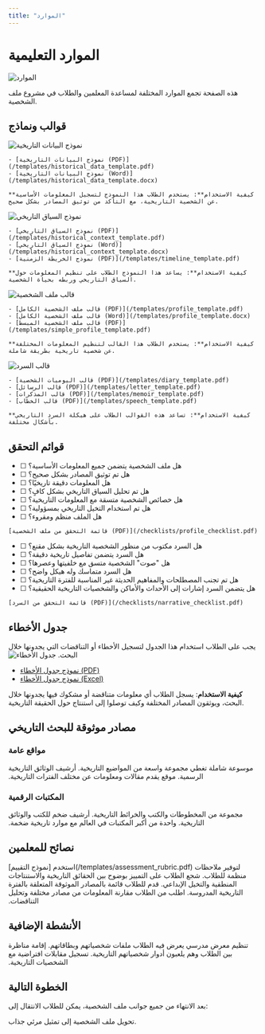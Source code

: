 ```yaml
---
title: "الموارد"
---
```


<Icon icon="traffic-cone" iconType="duotone" color="#851F6A" size={72} />

# الموارد التعليمية

![الموارد](/images/resources.png)

هذه الصفحة تجمع الموارد المختلفة لمساعدة المعلمين والطلاب في مشروع ملف الشخصية.

## قوالب ونماذج

<AccordionGroup>
  <Accordion title="نماذج البيانات التاريخية">
    <Frame>
      <img src="/templates/historical_data_template.png" alt="نموذج البيانات التاريخية" />
    </Frame>
    
    - [نموذج البيانات التاريخية (PDF)](/templates/historical_data_template.pdf)
    - [نموذج البيانات التاريخية (Word)](/templates/historical_data_template.docx)
    
    **كيفية الاستخدام**: يستخدم الطلاب هذا النموذج لتسجيل المعلومات الأساسية عن الشخصية التاريخية، مع التأكد من توثيق المصادر بشكل صحيح.
  </Accordion>
  
  <Accordion title="نماذج السياق التاريخي">
    <Frame>
      <img src="/templates/historical_context_template.png" alt="نموذج السياق التاريخي" />
    </Frame>
    
    - [نموذج السياق التاريخي (PDF)](/templates/historical_context_template.pdf)
    - [نموذج السياق التاريخي (Word)](/templates/historical_context_template.docx)
    - [نموذج الخريطة الزمنية (PDF)](/templates/timeline_template.pdf)
    
    **كيفية الاستخدام**: يساعد هذا النموذج الطلاب على تنظيم المعلومات حول السياق التاريخي وربطه بحياة الشخصية.
  </Accordion>
  
  <Accordion title="قوالب ملف الشخصية">
    <Frame>
      <img src="/templates/profile_template.png" alt="قالب ملف الشخصية" />
    </Frame>
    
    - [قالب ملف الشخصية الكامل (PDF)](/templates/profile_template.pdf)
    - [قالب ملف الشخصية الكامل (Word)](/templates/profile_template.docx)
    - [قالب ملف الشخصية المبسط (PDF)](/templates/simple_profile_template.pdf)
    
    **كيفية الاستخدام**: يستخدم الطلاب هذا القالب لتنظيم المعلومات المختلفة عن شخصية تاريخية بطريقة شاملة.
  </Accordion>
  
  <Accordion title="قوالب السرد">
    <Frame>
      <img src="/templates/narrative_template.png" alt="قالب السرد" />
    </Frame>
    
    - [قالب اليوميات الشخصية (PDF)](/templates/diary_template.pdf)
    - [قالب الرسائل (PDF)](/templates/letter_template.pdf)
    - [قالب المذكرات (PDF)](/templates/memoir_template.pdf)
    - [قالب الخطاب (PDF)](/templates/speech_template.pdf)
    
    **كيفية الاستخدام**: تساعد هذه القوالب الطلاب على هيكلة السرد التاريخي بأشكال مختلفة.
  </Accordion>
</AccordionGroup>

## قوائم التحقق

<AccordionGroup>
  <Accordion title="قائمة التحقق من ملف الشخصية">
    <ul>
      <li>☐ هل ملف الشخصية يتضمن جميع المعلومات الأساسية؟</li>
      <li>☐ هل تم توثيق المصادر بشكل صحيح؟</li>
      <li>☐ هل المعلومات دقيقة تاريخيًا؟</li>
      <li>☐ هل تم تحليل السياق التاريخي بشكل كافٍ؟</li>
      <li>☐ هل خصائص الشخصية متسقة مع المعلومات التاريخية؟</li>
      <li>☐ هل تم استخدام التخيل التاريخي بمسؤولية؟</li>
      <li>☐ هل الملف منظم ومقروء؟</li>
    </ul>

    [قائمة التحقق من ملف الشخصية (PDF)](/checklists/profile_checklist.pdf)
  </Accordion>
  
  <Accordion title="قائمة التحقق من السرد">
    <ul>
      <li>☐ هل السرد مكتوب من منظور الشخصية التاريخية بشكل مقنع؟</li>
      <li>☐ هل السرد يتضمن تفاصيل تاريخية دقيقة؟</li>
      <li>☐ هل "صوت" الشخصية متسق مع خلفيتها وعصرها؟</li>
      <li>☐ هل السرد متماسك وله هيكل واضح؟</li>
      <li>☐ هل تم تجنب المصطلحات والمفاهيم الحديثة غير المناسبة للفترة التاريخية؟</li>
      <li>☐ هل يتضمن السرد إشارات إلى الأحداث والأماكن والشخصيات التاريخية الحقيقية؟</li>
    </ul>

    [قائمة التحقق من السرد (PDF)](/checklists/narrative_checklist.pdf)
  </Accordion>
</AccordionGroup>

## جدول الأخطاء

<Note>
  يجب على الطلاب استخدام هذا الجدول لتسجيل الأخطاء أو التناقضات التي يجدونها خلال البحث.
</Note>

<Frame>
  <img src="/templates/error_log.png" alt="جدول الأخطاء" />
</Frame>

- [نموذج جدول الأخطاء (PDF)](/templates/error_log.pdf)
- [نموذج جدول الأخطاء (Excel)](/templates/error_log.xlsx)

**كيفية الاستخدام**: يسجل الطلاب أي معلومات متناقضة أو مشكوك فيها يجدونها خلال البحث، ويوثقون المصادر المختلفة وكيف توصلوا إلى استنتاج حول الحقيقة التاريخية.

## مصادر موثوقة للبحث التاريخي

### مواقع عامة

<CardGroup>
  <Card title="الموسوعة العالمية" icon="globe" href="https://www.encyclopedia.com/">
    موسوعة شاملة تغطي مجموعة واسعة من المواضيع التاريخية.
  </Card>
  <Card title="أرشيف الوثائق التاريخية" icon="folder-open" href="https://www.archives.gov/">
    أرشيف الوثائق التاريخية الرسمية.
  </Card>
  <Card title="بوابة التاريخ" icon="book-open" href="https://www.history.com/">
    موقع يقدم مقالات ومعلومات عن مختلف الفترات التاريخية.
  </Card>
</CardGroup>

### المكتبات الرقمية

<CardGroup>
  <Card title="المكتبة الرقمية العالمية" icon="book-atlas" href="https://www.wdl.org/ar/">
    مجموعة من المخطوطات والكتب والخرائط التاريخية.
  </Card>
  <Card title="أرشيف الإنترنت" icon="server" href="https://archive.org/">
    أرشيف ضخم للكتب والوثائق التاريخية.
  </Card>
  <Card title="مكتبة الكونغرس" icon="landmark-dome" href="https://www.loc.gov/">
    واحدة من أكبر المكتبات في العالم مع موارد تاريخية ضخمة.
  </Card>
</CardGroup>

## نصائح للمعلمين

<Steps>
  <Step title="تقييم ملفات الشخصية">
    استخدم [نموذج التقييم](/templates/assessment_rubric.pdf) لتوفير ملاحظات منظمة للطلاب.
  </Step>
  <Step title="التعامل مع التخيل التاريخي">
    شجع الطلاب على التمييز بوضوح بين الحقائق التاريخية والاستنتاجات المنطقية والتخيل الإبداعي.
  </Step>
  <Step title="دعم الطلاب في البحث">
    قدم للطلاب قائمة بالمصادر الموثوقة المتعلقة بالفترة التاريخية المدروسة.
  </Step>
  <Step title="تعزيز التفكير النقدي">
    اطلب من الطلاب مقارنة المعلومات من مصادر مختلفة وتحليل التناقضات.
  </Step>
</Steps>

## الأنشطة الإضافية

<CardGroup>
  <Card title="معرض الشخصيات" icon="users" href="#">
    تنظيم معرض مدرسي يعرض فيه الطلاب ملفات شخصياتهم وبطاقاتهم.
  </Card>
  <Card title="مناظرة تاريخية" icon="comments" href="#">
    إقامة مناظرة بين الطلاب وهم يلعبون أدوار شخصياتهم التاريخية.
  </Card>
  <Card title="مقابلات افتراضية" icon="video" href="#">
    تسجيل مقابلات افتراضية مع الشخصيات التاريخية.
  </Card>
</CardGroup>

## الخطوة التالية

بعد الانتهاء من جميع جوانب ملف الشخصية، يمكن للطلاب الانتقال إلى:

<Card title="بطاقة الشخصية" icon="id-card" href="/ar/بطاقةالشخصية/وصف-عام">
  تحويل ملف الشخصية إلى تمثيل مرئي جذاب.
</Card> 